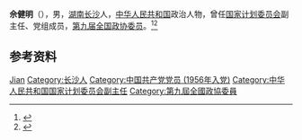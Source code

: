 '''佘健明'''（{{bd|1936年|3月|2019年|8月15日|catIdx=She}}），男，[[湖南|湖南]][[长沙|长沙]]人，[[中华人民共和国|中华人民共和国]]政治人物，曾任[[中华人民共和国国家计划委员会|国家计划委员会]]副主任、党组成员，[[第九届全国政协委员|第九届全国政协委员]]。<ref>{{Cite book|title=中华人民共和国职官志|author=何虎生, 李耀东, 向常福主编|publisher=中国社会出版社|year=2003|isbn=9787800883934|location=北京|pages=}}</ref><ref>{{Cite web|title=佘健明同志逝世|url=http://www.xinhuanet.com/politics/2019-08/26/c_1124922365.htm|accessdate=2020-12-15|work=新华网|archive-date=2020-08-06|archive-url=https://web.archive.org/web/20200806092529/http://www.xinhuanet.com/politics/2019-08/26/c_1124922365.htm|dead-url=no}}</ref>

== 参考资料 ==
{{reflist}}

{{中国人物小作品}}

{{Authority control}}
{{DEFAULTSORT:She佘}}
[[Category:佘姓|Jian]]
[[Category:长沙人|Category:长沙人]]
[[Category:中国共产党党员_(1956年入党)|Category:中国共产党党员 (1956年入党)]]
[[Category:中华人民共和国国家计划委员会副主任|Category:中华人民共和国国家计划委员会副主任]]
[[Category:第九屆全國政協委員|Category:第九屆全國政協委員]]